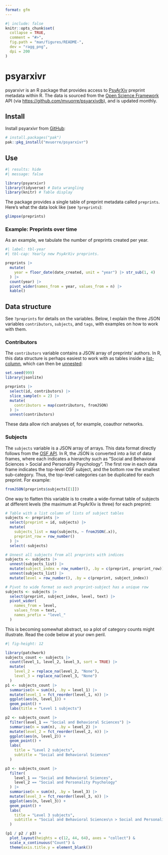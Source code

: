 ```yaml
---
format: gfm
---
```


<!-- README.md is generated from README.qmd. Please edit that file -->

```r
#| include: false
knitr::opts_chunk$set(
  collapse = TRUE,
  comment = "#>",
  fig.path = "man/figures/README-",
  dev = "ragg_png",
  dpi = 200
)
```

# psyarxivr

psyarxivr is an R package that provides access to [PsyArXiv](https://osf.io/preprints/psyarxiv) preprint metadata within R. The data is sourced from the [Open Science Framework](https://osf.io/) API (via <https://github.com/mvuorre/psyarxivdb>), and is updated monthly.

## Install

Install psyarxivr from [GitHub](https://github.com/mvuorre/psyarxivr):

```r
# install.packages("pak")
pak::pkg_install("mvuorre/psyarxivr")
```

## Use

```r
#| results: hide
#| message: false

library(psyarxivr)
library(tidyverse) # Data wrangling
library(knitr) # Table display
```

The package provides a single table of preprint metadata called `preprints`. Here's what the data look like (see `?preprints`):

```r
glimpse(preprints)
```

### Example: Preprints over time

As an example, we tabulate the number of preprints created per year.

```r
#| label: tbl-year
#| tbl-cap: Yearly new PsyArXiv preprints.

preprints |>
  mutate(
    year = floor_date(date_created, unit = "year") |> str_sub(1, 4)
  ) |>
  count(year) |>
  pivot_wider(names_from = year, values_from = n) |>
  kable()
```

## Data structure

See `?preprints` for details on the variables. Below, I explain the three JSON variables `contributors`, `subjects`, and `tags`, with examples on how to work with them.

### Contributors

The `contributors` variable contains a JSON array of preprints' authors. In R, this data structure is perhaps easiest to work with as tables inside a [list-column](https://r4ds.hadley.nz/rectangling.html#list-columns), which can then be [unnested](https://tidyr.tidyverse.org/reference/unnest.html):

```r
set.seed(999)
library(jsonlite)

preprints |>
  select(id, contributors) |>
  slice_sample(n = 2) |>
  mutate(
    contributors = map(contributors, fromJSON)
  ) |>
  unnest(contributors)
```

These data allow rich analyses of, for example, coauthor networks.

### Subjects

The `subjects` variable is a JSON array of arrays. This data format directly follows from the [OSF API](https://developer.osf.io/#tag/Preprints). In R, the JSON is converted into a list of data frames, where each indicates a hierarchy such as "Social and Behavioral Sciences > Social and Personality Psychology". The first row in each data frame indicates the top-level OSF subject, and the bottom row the smallest sub-category. Thus, the top-level categories can be duplicated for each preprint. For example:

```r
fromJSON(preprints$subjects[[1]])
```

One way to flatten this variable is to create a wide-format table of subjects at different levels (the maximum at PsyArXiv is three) for each preprint:

```r
# Table with a list column of lists of subject tables
subjects <- preprints |>
  select(preprint = id, subjects) |>
  mutate(
    subjects_list = map(subjects, ~ fromJSON(.x)),
    preprint_row = row_number()
  ) |>
  select(-subjects)

# Unnest all subjects from all preprints with indices
subjects <- subjects |>
  unnest(subjects_list) |>
  mutate(subject_index = row_number(), .by = c(preprint, preprint_row)) |>
  unnest(subjects_list) |>
  mutate(level = row_number(), .by = c(preprint, subject_index))

# Pivot to wide format so each preprint-subject has a unique row
subjects <- subjects |>
  select(preprint, subject_index, level, text) |>
  pivot_wider(
    names_from = level,
    values_from = text,
    names_prefix = "level_"
  )
```

This is becoming somewhat abstract, so a plot of category counts might illustrate. Read the code below at your own peril.

```r
#| fig-height: 12

library(patchwork)
subjects_count <- subjects |>
  count(level_1, level_2, level_3, sort = TRUE) |>
  mutate(
    level_2 = replace_na(level_2, "None"),
    level_3 = replace_na(level_3, "None")
  )
p1 <- subjects_count |>
  summarise(n = sum(n), .by = level_1) |>
  mutate(level_1 = fct_reorder(level_1, n)) |>
  ggplot(aes(n, level_1)) +
  geom_point() +
  labs(title = "Level 1 subjects")

p2 <- subjects_count |>
  filter(level_1 == "Social and Behavioral Sciences") |>
  summarise(n = sum(n), .by = level_2) |>
  mutate(level_2 = fct_reorder(level_2, n)) |>
  ggplot(aes(n, level_2)) +
  geom_point() +
  labs(
    title = "Level 2 subjects",
    subtitle = "Social and Behavioral Sciences"
  )

p3 <- subjects_count |>
  filter(
    level_1 == "Social and Behavioral Sciences",
    level_2 == "Social and Personality Psychology"
  ) |>
  summarise(n = sum(n), .by = level_3) |>
  mutate(level_3 = fct_reorder(level_3, n)) |>
  ggplot(aes(n, level_3)) +
  geom_point() +
  labs(
    title = "Level 3 subjects",
    subtitle = "Social and Behavioral Sciences\n > Social and Personality Psychology"
  )

(p1 / p2 / p3) +
  plot_layout(heights = c(12, 44, 64), axes = "collect") &
  scale_x_continuous("Count") &
  theme(axis.title.y = element_blank())
```
